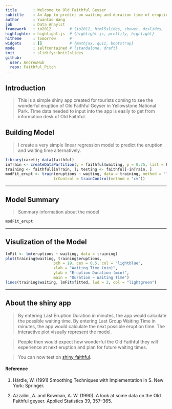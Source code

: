 ```yaml
---
title       : Welcome to Old Faithful Geyser
subtitle    : An App to predict on waiting and duration time of eruptions
author      : Yuantao Wang
job         : Data Anaylst
framework   : io2012        # {io2012, html5slides, shower, dzslides, ...}
highlighter : highlight.js  # {highlight.js, prettify, highlight}
hitheme     : tomorrow      # 
widgets     : []            # {mathjax, quiz, bootstrap}
mode        : selfcontained # {standalone, draft}
knit        : slidify::knit2slides
github:
  user: AndrewHub
  repo: Faithful_Pitch
---
```


## Introduction

> This is a simple shiny app created for tourists coming to see the wonderful eruption of Old Faithful Geyser in Yellowstone National Park. Time data needed to input into the app is easily to get from information desk of Old Faithful.

## Building Model

> I create a very simple linear regression model to predict the eruption and waiting time alternatively.

```r
library(caret); data(faithful)
inTrain <- createDataPartition(y = faithful$waiting, p = 0.75, list = F)
training <- faithful[inTrain, ]; testing <- faithful[-inTrain, ]
modFit_erupt <- train(eruptions ~ waiting, data = training, method = "lm", 
                     trControl = trainControl(method = "cv"))
```

---

## Model Summary

> Summary information about the model

```r
modFit_erupt
```

---

## Visulization of the Model

```r
lmFit <- lm(eruptions ~ waiting, data = training)
plot(training$waiting, training$eruptions, 
                     pch = 19, cex = 0.5, col = "lightblue", 
                     xlab = "Waiting Time (min)",
                     ylab = "Eruption Duration (min)",
                     main = "Duration ~ Waiting Time")
lines(training$waiting, lmFit$fitted, lwd = 2, col = "lightgreen")
```

---

## About the shiny app

> By entering Last Eruption Duration in minutes, the app would calculate the possible waiting time. By entering Last Group Waiting Time in minutes, the app would calculate the next possible eruption time. The interactive plot visually represent the model.

> People then would expect how wonderful the Old Faithful they will experience at next eruption and plan for future waiting times.

> You can now test on [shiny_faithful](http://rmarkdown.rstudio.com/authoring_shiny.html).

#### Reference

1. Härdle, W. (1991) Smoothing Techniques with Implementation in S. New York: Springer. 

2. Azzalini, A. and Bowman, A. W. (1990). A look at some data on the Old Faithful geyser. Applied Statistics 39, 357–365. 